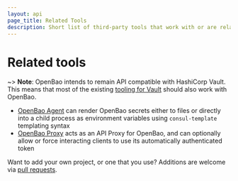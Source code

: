 ```yaml
---
layout: api
page_title: Related Tools
description: Short list of third-party tools that work with or are related to OpenBao.
---
```


# Related tools

~> **Note**: OpenBao intends to remain API compatible with HashiCorp Vault. This
means that most of the existing [tooling for
Vault](https://developer.hashicorp.com/vault/api-docs/relatedtools) should also
work with OpenBao.

- [OpenBao Agent](/vault/docs/agent-and-proxy/agent) can render OpenBao secrets either to files or directly into a child process as environment variables using `consul-template` templating syntax
- [OpenBao Proxy](/vault/docs/agent-and-proxy/proxy) acts as an API Proxy for OpenBao, and can optionally allow or force interacting clients to use its automatically authenticated token

Want to add your own project, or one that you use? Additions are welcome via [pull requests](https://github.com/openbao/openbao/blob/main/website/content/api-docs/relatedtools.mdx).
